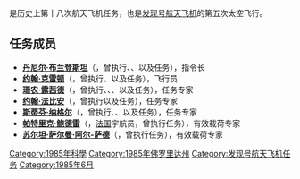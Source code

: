 {{noteTA
|G1=Aero
}}
{{Infobox spaceflight
| operator           = [[美国国家航空航天局|美国国家航空航天局]]
| name               = {{lang|en|STS-51-G}}
| insignia           = Sts-51-g-patch.png
| spacecraft         = [[發現號太空梭|发现号]]
| crew_size          = 7 
| launch_site        = 佛罗里达州[[肯尼迪航天中心|肯尼迪航天中心]]<br />{{lang|en|LC 39A}} 
| launch_date        = 1985年6月17日<br />7:33:00 {{lang|en|EST}} 
| landing_date       = 1985年6月24日<br />6:11:52 {{lang|en|PST}}|
| launch_mass        = {{convert|256524|lbs|kg|order=flip}}
| landing_mass       = {{convert|204169|lbs|kg|order=flip}}
| payload_mass       = {{convert|38096|lbs|kg|order=flip}}
| mission_duration   = 7天1小时38分钟52秒
| orbit_periapsis    = {{convert|219.5|mi|km|order=flip}}
| orbit_apoapsis     = {{convert|220.5|mi|km|order=flip}}
| apsis              = 地
| orbit_reference    = [[地心轨道|地心轨道]]
| orbit_regime       = [[近地轨道|近地轨道]]
| orbit_inclination  = 28.5°
| orbit_period       = 91.8分钟
| distance_travelled = 4,693,051千米
| crew_photo         = STS-51-G crew photo.jpg
| crew_photo_caption = 后排左起：纳格尔、露茜德、鲍德雷、阿尔-萨德<br />前排左起：克雷顿、布兰登斯坦、法比安
| next_mission       = [[File:Sts-51-f-patch.png|25px]] {{lang|en|[[STS-51-F|STS-51-F]]}}
| programme          = [[美國太空梭計劃|美國太空梭計劃]]
| previous_mission   = [[File:Sts-51-b-patch.png|25px]] {{lang|en|[[STS-51-B|STS-51-B]]}}|
|}}

'''{{lang|en|STS-51-G}}'''是历史上第十八次航天飞机任务，也是[[發現號太空梭|发现号航天飞机]]的第五次太空飞行。

== 任务成员 ==
* '''[[丹尼尔·布兰登斯坦|丹尼尔·布兰登斯坦]]'''（{{lang|en|Daniel Brandenstein}}，曾执行{{lang|en|[[STS-8|STS-8]]}}、{{lang|en|STS-51-G}}、{{lang|en|[[STS-32|STS-32]]}}以及{{lang|en|[[STS-49|STS-49]]}}任务），指令长
* '''[[约翰·克雷顿|约翰·克雷顿]]'''（{{lang|en|John O. Creighton}}，曾执行{{lang|en|STS-51-G}}、{{lang|en|[[STS-36|STS-36]]}}以及{{lang|en|[[STS-48|STS-48]]}}任务），飞行员
* '''[[珊农·露茜德|珊农·露茜德]]'''（{{lang|en|Shannon W. Lucid}}，曾执行{{lang|en|STS-51-G}}、{{lang|en|[[STS-34|STS-34]]}}、{{lang|en|[[STS-43|STS-43]]}}、{{lang|en|[[STS-58|STS-58]]}}以及{{lang|en|[[STS-76|STS-76]]}}任务），任务专家
* '''[[约翰·法比安|约翰·法比安]]'''（{{lang|en|John M. Fabian}}，曾执行{{lang|en|[[STS-7|STS-7]]}}以及{{lang|en|STS-51-G}}任务），任务专家
* '''[[斯蒂芬·纳格尔|斯蒂芬·纳格尔]]'''（{{lang|en|Steven R. Nagel}}，曾执行{{lang|en|STS-51-G}}、{{lang|en|[[STS-61-A|STS-61-A]]}}、{{lang|en|[[STS-37|STS-37]]}}以及{{lang|en|[[STS-55|STS-55]]}}任务），任务专家
* '''[[帕特里克·鲍德雷|帕特里克·鲍德雷]]'''（{{lang|en|Patrick Baudry}}，[[法国|法国]]宇航员，曾执行{{lang|en|STS-51-G}}任务），有效载荷专家
* '''[[苏尔坦·萨尔曼·阿尔-萨德|苏尔坦·萨尔曼·阿尔-萨德]]'''（{{lang|en|Sultan Salman Al-Saud}}，曾执行{{lang|en|STS-51-G}}任务），有效载荷专家

{{发现号航天飞机}}

[[Category:1985年科學|Category:1985年科學]]
[[Category:1985年佛罗里达州|Category:1985年佛罗里达州]]
[[Category:发现号航天飞机任务|Category:发现号航天飞机任务]]
[[Category:1985年6月|Category:1985年6月]]